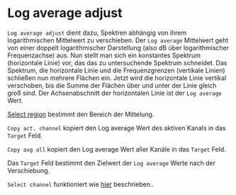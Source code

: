 # Log average adjust

``Log average adjust`` dient dazu, Spektren abhängig von ihrem logarithmischen Mittelwert zu verschieben. Der ``Log average`` Mittelwert geht von einer doppelt logarithmischer Darstellung (also dB über logarithmischer Frequenzachse) aus. Nun stellt man sich ein konstantes Spektrum (horizontale Linie) vor, das das zu untersuchende Spektrum schneidet. Das Spektrum, die horizontale Linie und die Frequenzgrenzen (vertikale Linien) schließen nun mehrere Flächen ein. Jetzt wird die horizontale Linie vertikal verschoben, bis die Summe der Flächen über und unter der Linie gleich groß sind. Der Achsenabschnitt der horizontalen Linie ist der ``Log average`` Wert.

[Select region](/de/help/edit/region-control) bestimmt den Bereich der Mittelung.

``Copy act. channel`` kopiert den Log average Wert des aktiven Kanals in das ``Target`` Feld.

``Copy avg all`` kopiert den Log average Wert aller Kanäle in das ``Target`` Feld.

Das ``Target`` Feld bestimmt den Zielwert der ``Log average`` Werte nach der Verschiebung.

``Select channel`` funktioniert wie [hier](/de/help/edit/select-channel) beschrieben..
